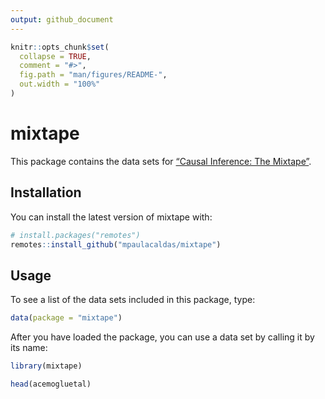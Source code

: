 ```yaml
---
output: github_document
---
```


<!-- README.md is generated from README.Rmd. Please edit that file -->

```r
knitr::opts_chunk$set(
  collapse = TRUE,
  comment = "#>",
  fig.path = "man/figures/README-",
  out.width = "100%"
)
```
# mixtape

<!-- badges: start -->
<!-- badges: end -->

This package contains the data sets for ["Causal Inference: The Mixtape"](http://scunning.com/mixtape.html).

## Installation

You can install the latest version of mixtape with:

``` r
# install.packages("remotes")
remotes::install_github("mpaulacaldas/mixtape")
```

## Usage

To see a list of the data sets included in this package, type:

```r
data(package = "mixtape")
```

After you have loaded the package, you can use a data set by calling it by its name:

```r
library(mixtape)

head(acemogluetal)
```

